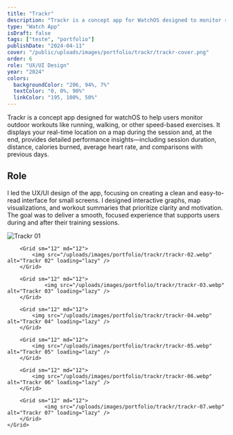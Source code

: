 ```yaml
---
title: "Trackr"
description: "Trackr is a concept app for WatchOS designed to monitor running sports."
type: "Watch App"
isDraft: false
tags: ["teste", "portfolio"]
publishDate: "2024-04-11"
cover: "/public/uploads/images/portfolio/trackr/trackr-cover.png"
order: 6
role: "UX/UI Design"
year: "2024"
colors:
  backgroundColor: "206, 94%, 7%"
  textColor: "0, 0%, 90%"
  linkColor: "195, 100%, 50%"
---
```



<div class="wrap-sm">

Trackr is a concept app designed for watchOS to help users monitor outdoor workouts like running, walking, or other speed-based exercises. It displays your real-time location on a map during the session and, at the end, provides detailed performance insights—including session duration, distance, calories burned, average heart rate, and comparisons with previous days.


## Role 

I led the UX/UI design of the app, focusing on creating a clean and easy-to-read interface for small screens. I designed interactive graphs, map visualizations, and workout summaries that prioritize clarity and motivation. The goal was to deliver a smooth, focused experience that supports users during and after their training sessions.


</div>


<div class="wrap-wider">
    <Grid isContainer>
        <Grid sm="12" md="12">
            <img src="/uploads/images/portfolio/trackr/trackr-01.webp" alt="Trackr 01" loading="lazy" /> 
        </Grid>

        <Grid sm="12" md="12">
            <img src="/uploads/images/portfolio/trackr/trackr-02.webp" alt="Trackr 02" loading="lazy" />
        </Grid>

        <Grid sm="12" md="12">
                <img src="/uploads/images/portfolio/trackr/trackr-03.webp" alt="Trackr 03" loading="lazy" />
        </Grid>

        <Grid sm="12" md="12">
            <img src="/uploads/images/portfolio/trackr/trackr-04.webp" alt="Trackr 04" loading="lazy" />
        </Grid>

        <Grid sm="12" md="12">
            <img src="/uploads/images/portfolio/trackr/trackr-05.webp" alt="Trackr 05" loading="lazy" />
        </Grid>

        <Grid sm="12" md="12">
            <img src="/uploads/images/portfolio/trackr/trackr-06.webp" alt="Trackr 06" loading="lazy" />
        </Grid>

        <Grid sm="12" md="12">
                <img src="/uploads/images/portfolio/trackr/trackr-07.webp" alt="Trackr 07" loading="lazy" />
        </Grid>
    </Grid>
</div>